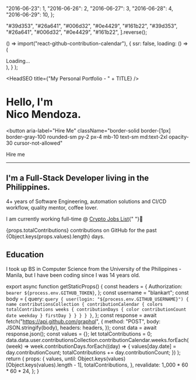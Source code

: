 
  "2016-06-23": 1,
  "2016-06-26": 2,
  "2016-06-27": 3,
  "2016-06-28": 4,
  "2016-06-29": 10,
};

  "#39d353",
  "#26a641",
  "#006d32",
  "#0e4429",
  "#161b22",
  "#39d353",
  "#26a641",
  "#006d32",
  "#0e4429",
  "#161b22",
].reverse();

  () => import("react-github-contribution-calendar"),
  {
    ssr: false,
    loading: () => (
      <div className="flex items-center justify-center w-full min-h-[110px]">
        Loading...
      </div>
    ),
  }
);

<HeadSEO title={"My Personal Portfolio - " + TITLE} />

<h1 className="md:text-[4rem] leading-1">
  Hello, I'm <br />
  <Highlighted className="text-[1.2em]">Nico Mendoza.</Highlighted>
</h1>

<button
  aria-label="Hire Me"
  className="border-solid border-[1px] border-gray-100 rounded-sm py-2 px-4 mb-10 text-sm md:text-2xl opacity-30 cursor-not-allowed"
>
  <p className="m-0">Hire me</p>
</button>

<SocialButtons />

---

## I&apos;m a Full-Stack Developer living in the Philippines.

4+ years of Software Engineering, automation solutions and CI/CD workflow,
quality mentor, coffee lover.

I am currently working full-time @ <a href="https://cryptojobslist.com/" target="_blank">Crypto Jobs List</a>{" "}🚀

<Calendar values={props.values} until={props.until} panelColors={panelColors} />

<Highlighted>{props.totalContributions}</Highlighted> contributions on GitHub for
the past {Object.keys(props.values).length} days.

## Education

I took up BS in Computer Science from the <Highlighted>University of the Philippines - Manila</Highlighted>, but I have been coding since I was 14 years old.

export async function getStaticProps() {
  const headers = {
    Authorization: `bearer ${process.env.GITHUB_TOKEN}`,
  };
  const username = "blankart";
  const body = {
    query: `query {
            user(login: "${process.env.GITHUB_USERNAME}") {
              name
              contributionsCollection {
                contributionCalendar {
                  colors
                  totalContributions
                  weeks {
                    contributionDays {
                      color
                      contributionCount
                      date
                      weekday
                    }
                    firstDay
                  }
                }
              }
            }
          }`,
  };
  const response = await fetch("https://api.github.com/graphql", {
    method: "POST",
    body: JSON.stringify(body),
    headers: headers,
  });
  const data = await response.json();
  const values = {};
  let totalContributions = 0;
  data.data.user.contributionsCollection.contributionCalendar.weeks.forEach(
    (week) =>
      week.contributionDays.forEach((day) => {
        values[day.date] = day.contributionCount;
        totalContributions += day.contributionCount;
      })
  );
  return {
    props: {
      values,
      until: Object.keys(values)[Object.keys(values).length - 1],
      totalContributions,
    },
    revalidate: 1_000 * 60 * 60 * 24,
  };
}
